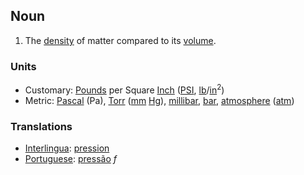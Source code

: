 == Noun ==
#The [[density]] of matter compared to its [[volume]].

=== Units ===
*Customary: [[Pound]]s per Square [[Inch]] ([[PSI]], [[lb]]/[[in]]<sup>2</sup>)
*Metric: [[Pascal]] (Pa), [[Torr]] ([[mm]] [[Hg]]), [[millibar]], [[bar]], [[atmosphere]] ([[atm]])

=== Translations ===
*[[Interlingua]]: [[pression]]
*[[Portuguese]]: [[pressão]] ''f''